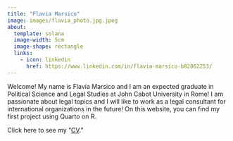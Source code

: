 ```yaml
---
title: "Flavia Marsico"
image: images/flavia_photo.jpg.jpeg
about:
  template: solana
  image-width: 5cm
  image-shape: rectangle
  links:
    - icon: linkedin
      href: https://www.linkedin.com/in/flavia-marsico-b82862253/
---
```


Welcome! My name is Flavia Marsico and I am an expected graduate in Political Science and Legal Studies at John Cabot University in Rome! I am passionate about legal topics and I will like to work as a legal consultant for international organizations in the future! On this website, you can find my first project using Quarto on R. 

Click here to see my "<a href="/cv/FlaviaMarsicoCV.pdf" target="_blank">CV</a>."
